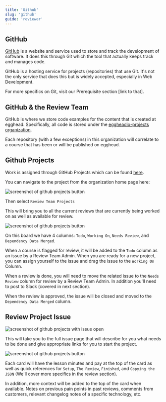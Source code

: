 ```yaml
---
title: 'Github'
slug: 'github'
guide: 'reviewer'
---
```


## GitHub

[GitHub](https://github.com/) is a website and service used to store and track the development of software. It does this through Git which the tool that actually keeps track and manages code.

GitHub is a hosting service for projects (repositories) that use Git. It's not the only service that does this but is widely accepted, especially in Web Development.

For more specifics on Git, visit our Prerequisite section [link to that].

## GitHub & the Review Team

GitHub is where we store code examples for the content that is created at egghead. Specifically, all code is stored under the [eggheadio-projects organization]([https://github.com/eggheadio-projects](https://github.com/eggheadio-projects)).

Each repository (with a few exceptions) in this organization will correlate to a course that has been or will be published on egghead.

## Github Projects

Work is assigned through GitHub Projects which can be found [here](https://github.com/orgs/eggheadio-projects/projects/1).

You can navigate to the project from the organization home page here:

![screenshot of github projects button](../../../images/screenshots/review-03-organization-project-button.png)

Then select `Review Team Projects`

This will bring you to all the current reviews that are currently being worked on as well as available for review.

![screenshot of github projects button](../../../images/screenshots/review-03-organization-project-board.png)

On this board we have 4 columns: `Todo`, `Working On`, `Needs Review`, and `Dependency Data Merged`.

When a course is flagged for review, it will be added to the `Todo` column as an issue by a Review Team Admin. When you are ready for a new project, you can assign yourself to the issue and drag the issue to the `Working On` Column.

When a review is done, you will need to move the related issue to the `Needs Review` column for review by a Review Team Admin. In addition you'll need to post to Slack (covered in next section).

When the review is approved, the issue will be closed and moved to the `Dependency Data Merged` column. 

## Review Project Issue

![screenshot of github projects with issue open](../../../images/screenshots/review-03-organization-project-board-click-issue.png)

This will take you to the full issue page that will describe for you what needs to be done and give appropriate links for you to start the project.

![screenshot of github projects button](../../../images/screenshots/review-03-organization-issue-template.png)

Each card will have the lesson minutes and pay at the top of the card as well as quick references for `Setup`, `The Review`, `Finished`, and `Copying the JSON` (We'll cover more specifics in the review section). 

In addition, more context will be added to the top of the card when available. Notes on previous pain points in past reviews, comments from customers, relevant changelog notes of a specific technology, etc.